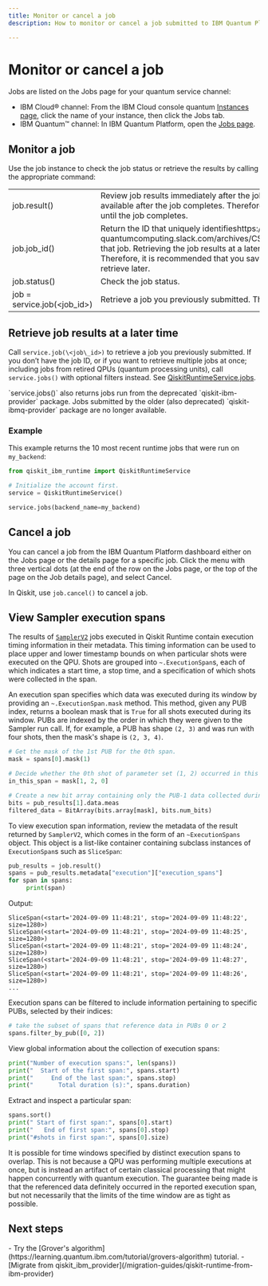 ```yaml
---
title: Monitor or cancel a job
description: How to monitor or cancel a job submitted to IBM Quantum Platform or IBM Quantum on IBM Cloud

---
```


# Monitor or cancel a job

Jobs are listed on the Jobs page for your quantum service channel:

*   IBM Cloud&reg; channel: From the IBM Cloud console quantum [Instances page](https://cloud.ibm.com/quantum/instances), click the name of your instance, then click the Jobs tab.
*   IBM Quantum&trade; channel: In IBM Quantum Platform, open the [Jobs page](https://quantum.ibm.com/jobs).

## Monitor a job

Use the job instance to check the job status or retrieve the results by calling the appropriate command:

|                               |                                                                                                                                                                                                              |
| ----------------------------- | ------------------------------------------------------------------------------------------------------------------------------------------------------------------------------------------------------------ |
| job.result()                  | Review job results immediately after the job completes. Job results are available after the job completes. Therefore, job.result() is a blocking call until the job completes.                               |
| job.job\_id()                 | Return the ID that uniquely identifieshttps://ibm-quantumcomputing.slack.com/archives/CSV6D7KKL/p1725881005460219 that job. Retrieving the job results at a later time requires the job ID. Therefore, it is recommended that you save the IDs of jobs you might want to retrieve later. |
| job.status()                  | Check the job status.                                                                                                                                                                                        |
| job = service.job(\<job\_id>) | Retrieve a job you previously submitted. This call requires the job ID.                                                                                                                                      |

<span id="retrieve-later"></span>
## Retrieve job results at a later time

Call `service.job(\<job\_id>)` to retrieve a job you previously submitted. If you don’t have the job ID, or if you want to retrieve multiple jobs at once; including jobs from retired QPUs (quantum processing units), call `service.jobs()` with optional filters instead. See [QiskitRuntimeService.jobs](../api/qiskit-ibm-runtime/qiskit_ibm_runtime.QiskitRuntimeService#jobs).

<Admonition type="note" title="Deprecated provider packages">
  `service.jobs()` also returns jobs run from the deprecated `qiskit-ibm-provider` package. Jobs submitted by the older (also deprecated) `qiskit-ibmq-provider` package are no longer available.
</Admonition>

### Example

This example returns the 10 most recent runtime jobs that were run on `my_backend`:

```python
from qiskit_ibm_runtime import QiskitRuntimeService

# Initialize the account first.
service = QiskitRuntimeService()

service.jobs(backend_name=my_backend)
```

## Cancel a job

You can cancel a job from the IBM Quantum Platform dashboard either on the Jobs page or the details page for a specific job. Click the menu with three vertical dots (at the end of the row on the Jobs page, or the top of the page on the Job details page), and select Cancel.

In Qiskit, use `job.cancel()` to cancel a job.

<span id="execution-spans"></span>
## View Sampler execution spans

The results of [`SamplerV2`](/api/qiskit-ibm-runtime/qiskit_ibm_runtime.SamplerV2) jobs executed in Qiskit Runtime contain execution timing information in their metadata.
This timing information can be used to place upper and lower timestamp bounds on when particular shots were executed on the QPU.
Shots are grouped into `~.ExecutionSpan`s, each of which indicates a start time, a stop time, and a specification of which shots were collected in the span.

An execution span specifies which data was executed during its window by providing an `~.ExecutionSpan.mask` method. This method, given any PUB index, returns a boolean mask that is ``True`` for all shots executed during its window. PUBs are indexed by the order in which they were given to the Sampler run call. If, for example, a PUB has shape `(2, 3)` and was run with four shots, then the mask's shape is `(2, 3, 4)`.

```python
# Get the mask of the 1st PUB for the 0th span.
mask = spans[0].mask(1)

# Decide whether the 0th shot of parameter set (1, 2) occurred in this span.
in_this_span = mask[1, 2, 0]

# Create a new bit array containing only the PUB-1 data collected during this span.
bits = pub_results[1].data.meas
filtered_data = BitArray(bits.array[mask], bits.num_bits)
```

To view execution span information, review the metadata of the result returned by `SamplerV2`, which comes in the form of an `~ExecutionSpans` object. This object is a list-like container containing subclass instances of `ExecutionSpan`s such as `SliceSpan`:

```python
pub_results = job.result()
spans = pub_results.metadata["execution"]["execution_spans"]
for span in spans:
     print(span)
```
Output:

```text
SliceSpan(<start='2024-09-09 11:48:21', stop='2024-09-09 11:48:22', size=1280>)
SliceSpan(<start='2024-09-09 11:48:21', stop='2024-09-09 11:48:25', size=1280>)
SliceSpan(<start='2024-09-09 11:48:21', stop='2024-09-09 11:48:24', size=1280>)
SliceSpan(<start='2024-09-09 11:48:21', stop='2024-09-09 11:48:27', size=1280>)
SliceSpan(<start='2024-09-09 11:48:21', stop='2024-09-09 11:48:26', size=1280>)
...
```

Execution spans can be filtered to include information pertaining to specific PUBs, selected by their indices:

```python
# take the subset of spans that reference data in PUBs 0 or 2
spans.filter_by_pub([0, 2])
```

View global information about the collection of execution spans:

```python
print("Number of execution spans:", len(spans))
print("  Start of the first span:", spans.start)
print("     End of the last span:", spans.stop)
print("       Total duration (s):", spans.duration)
```

Extract and inspect a particular span:

```python
spans.sort()
print(" Start of first span:", spans[0].start)
print("   End of first span:", spans[0].stop)
print("#shots in first span:", spans[0].size)
```

<Admonition type ="note">
It is possible for time windows specified by distinct execution spans to overlap. This is not because a QPU was performing multiple executions at once, but is instead an artifact of certain classical processing that might happen concurrently with quantum execution. The guarantee being made is that the referenced data definitely occurred in the reported execution span, but not necessarily that the limits of the time window are as tight as possible.
</Admonition>

## Next steps

<Admonition type="tip" title="Recommendations">
    - Try the [Grover's algorithm](https://learning.quantum.ibm.com/tutorial/grovers-algorithm) tutorial.
    - [Migrate from qiskit_ibm_provider](/migration-guides/qiskit-runtime-from-ibm-provider)
</Admonition>
